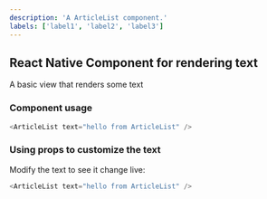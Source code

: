 ```yaml
---
description: 'A ArticleList component.'
labels: ['label1', 'label2', 'label3']
---
```



## React Native Component for rendering text

A basic view that renders some text

### Component usage
```js
<ArticleList text="hello from ArticleList" />
```

### Using props to customize the text

Modify the text to see it change live:
```js live
<ArticleList text="hello from ArticleList" />
```

